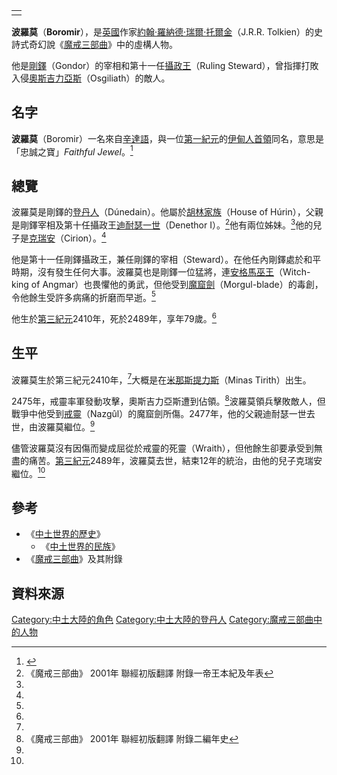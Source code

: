 {|align=right
|-
|{{Tolkienchar |
image_character = |
image_caption = |
Book(s) = 《[[魔戒|魔戒三部曲]]》<br/>《[[中土世界的歷史|中土世界的歷史]]》 |
character_name = 波羅莫 |
character_alias = |
character_title = [[剛鐸宰相|剛鐸宰相]]<br/>剛鐸攝政王 |
character_race = [[人類_(中土大陸)|人類]] |
character_nation = [[登丹人|登丹人]] |
character_culture = [[胡林家族|胡林家族]] |
character_gender = 男性|
character_realm = [[剛鐸|剛鐸]] |
character_sub_realm = |
character_lifespan = 第三紀元2410年 - [[第三紀元|第三紀元]]2489年<ref name=autogenerated1>《中土世界的歷史》 Vol.12《中土世界的民族》 "The Heirs of Elendil"</ref>|
character_weapon = | 
}}
|}
'''波羅莫'''（'''Boromir'''），是[[英國|英國]]作家[[約翰·羅納德·瑞爾·托爾金|約翰·羅納德·瑞爾·托爾金]]（J.R.R. Tolkien）的史詩式奇幻說《[[魔戒|魔戒三部曲]]》中的虛構人物。

他是[[剛鐸|剛鐸]]（Gondor）的宰相和第十一任[[剛鐸攝政王|攝政王]]（Ruling Steward），曾指揮打敗入侵[[奧斯吉力亞斯|奧斯吉力亞斯]]（Osgiliath）的敵人。

==名字==
'''波羅莫'''（Boromir）一名來自[[辛達語|辛達語]]，與一位[[第一紀元|第一紀元]]的[[伊甸人|伊甸人]][[比歐族#主要的比歐族人|首領]]同名，意思是「忠誠之寶」''Faithful Jewel''。<ref>{{Cite web |url=http://www.glyphweb.com/arda/b/boromirsteward.html |title=Encyclopedia of Arda: Boromir |access-date=2011-11-26 |archive-date=2020-02-21 |archive-url=https://web.archive.org/web/20200221010249/http://www.glyphweb.com/arda/b/boromirsteward.html |dead-url=no }}</ref>

==總覽==
波羅莫是剛鐸的[[登丹人|登丹人]]（Dúnedain）。他屬於[[胡林家族|胡林家族]]（House of Húrin），父親是剛鐸宰相及第十任攝政王[[迪耐瑟一世|迪耐瑟一世]]（Denethor I）。<ref name=autogenerated2>《魔戒三部曲》 2001年 聯經初版翻譯 附錄一帝王本紀及年表</ref>他有兩位姊妹。<ref name=autogenerated1 />他的兒子是[[西瑞安|克瑞安]]（Cirion）。<ref name=autogenerated2 />

他是第十一任剛鐸攝政王，兼任剛鐸的宰相（Steward）。在他任內剛鐸處於和平時期，沒有發生任何大事。波羅莫也是剛鐸一位猛將，連[[安格馬巫王|安格馬巫王]]（Witch-king of Angmar）也畏懼他的勇武，但他受到[[魔窟劍|魔窟劍]]（Morgul-blade）的毒創，令他餘生受許多病痛的折磨而早逝。<ref name=autogenerated2 />

他生於[[第三紀元|第三紀元]]2410年，死於2489年，享年79歲。<ref name=autogenerated1 />

==生平==
波羅莫生於第三紀元2410年，<ref name=autogenerated1 />大概是在[[米那斯提力斯|米那斯提力斯]]（Minas Tirith）出生。

2475年，戒靈率軍發動攻擊，奧斯吉力亞斯遭到佔領。<ref>《魔戒三部曲》 2001年 聯經初版翻譯 附錄二編年史</ref>波羅莫領兵擊敗敵人，但戰爭中他受到[[戒靈|戒靈]]（Nazgûl）的魔窟劍所傷。2477年，他的父親迪耐瑟一世去世，由波羅莫繼位。<ref name=autogenerated2 />

儘管波羅莫沒有因傷而變成屈從於戒靈的死靈（Wraith），但他餘生卻要承受到無盡的痛苦。[[第三紀元|第三紀元]]2489年，波羅莫去世，結束12年的統治，由他的兒子克瑞安繼位。<ref name=autogenerated2 />

==參考==
*《[[中土世界的歷史|中土世界的歷史]]》
**《[[中土世界的民族|中土世界的民族]]》
*《[[魔戒|魔戒三部曲]]》及其附錄

==資料來源==
{{reflist}}

{{剛鐸宰相及攝政王|[[迪耐瑟一世|迪耐瑟一世]]|[[西瑞安|克瑞安]]|}}

[[Category:中土大陸的角色|Category:中土大陸的角色]]
[[Category:中土大陸的登丹人|Category:中土大陸的登丹人]]
[[Category:魔戒三部曲中的人物|Category:魔戒三部曲中的人物]]